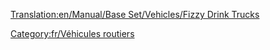 [[Translation:en/Manual/Base Set/Vehicles/Fizzy Drink Trucks]]

{{fr/Vehicule routier|nom=Camion de boissons gazeuses MightyMover
|img=MightyMover_FizzyDrink.png
|prix=4 797£ (9 594$)
|vitesse=48 km/h (30 mph)
|annualite=422£ (844$)
|design=1935
|vie=15
|capacite=17 boissons gazeuses
}}
{{fr/Vehicule routier|nom=Camion de boissons gazeuses Powernaught
|img=Powernaught_FizzyDrink.png
|prix=6 027£ (12 054$)
|vitesse=88 km/h (55 mph)
|annualite=787£ (1 574$)
|design=1976
|vie=15
|capacite=19 boissons gazeuses
}}
{{fr/Vehicule routier|nom=Camion de boissons gazeuses Wizzowow
|img=Wizzowow_FizzyDrink.png
|prix=6 437£ (12 874$)
|vitesse=112 km/h (70 mph)
|annualite=1 125£ (2 250$)
|design=2019
|vie=15
|capacite=22 boissons gazeuses
}}

[[Category:fr/Véhicules routiers]]